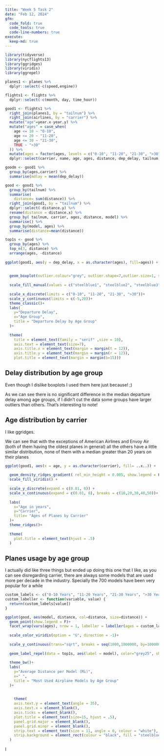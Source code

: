 ```yaml
---
title: "Week 5 Task 2"
date: "Feb 12, 2024"
gfm:
  code_fold: true
  code_tools: true
  code-line-numbers: true
execute:
  keep-md: true
---
```


```r
library(tidyverse)
library(nycflights13)
library(ggridges)
library(viridis)
library(ggrepel)

planes1 <- planes %>% 
  dplyr::select(-c(speed,engine))

flights1 <- flights %>% 
  dplyr::select(-c(month, day, time_hour))

good1 <- flights1 %>% 
  right_join(planes1, by = "tailnum") %>% 
  right_join(airlines, by = "carrier") %>% 
  mutate("age"=year.x-year.y) %>% 
  mutate("ages" = case_when(
    age <= 10 ~ "0-10",
    age <= 20 ~ "11-20",
    age <= 30 ~ "21-30",
    TRUE ~ ">30"
  )) %>%
  mutate(ages = factor(ages, levels = c("0-10", "11-20", "21-30", ">30"))) %>%
  dplyr::select(carrier, name, age, ages, distance, dep_delay, tailnum, model)

goodm <- good1 %>% 
  group_by(ages,carrier) %>% 
  summarise(mdlay = mean(dep_delay))

good <- good1 %>% 
  group_by(tailnum) %>% 
  summarise(
    distance= sum(distance)) %>% 
  right_join(good1, by = "tailnum") %>% 
  dplyr::select(-distance.y) %>% 
  rename(distance = distance.x) %>% 
  group_by( tailnum, carrier, ages, distance, model) %>% 
  summarise() %>% 
  group_by(model, ages) %>% 
  summarise(distance=mean(distance))

top1s <- good %>%
  group_by(ages) %>%
  top_n(3, distance) %>%
  arrange(ages, -distance)
  
ggplot(good1, aes(y = dep_delay, x = as.character(ages), fill=ages)) +
  
  
  geom_boxplot(outlier.colour="grey", outlier.shape=7,outlier.size=1, show.legend = F)+
  
  scale_fill_manual(values = c("steelblue1", "steelblue2", "steelblue3", "steelblue4")) +
  
  scale_x_discrete(limits = c("0-10", "11-20", "21-30", ">30"))+
  scale_y_continuous(limits = c(-5,20))+
  theme_classic()+
  labs(
    y="Departure Delay",
    x="Age Group",
    title = "Departure Delay by Age Group"
  )+
  
  theme(
    title = element_text(family = "serif" ,size = 10),
    axis.text = element_text(size=7),
    axis.title.x = element_text(margin = margin(t = 12)),
    axis.title.y = element_text(margin = margin(r = 12)),
    plot.title = element_text(margin = margin(b=15)))
```

## Delay distribution by age group

Even though I dislike boxplots I used them here just because! ;)

As we can see there is no significant difference in the median departure delay among age groups, if I didn't cut the data some groups have larger outliers than others. That's interesting to note!

## Age distribution by carrier

I like ggridges.

We can see that with the exceptions of American Airlines and Envoy Air (both of them having the oldest planes in general) all the others have a little similar distribution, none of them with a median greater than 20 years on their planes

```r

ggplot(good1, aes(x = age, y = as.character(carrier), fill= ..x..)) +
  
  geom_density_ridges_gradient( rel_min_height = 0.005, show.legend = F) +
  scale_fill_viridis() +
  
  scale_y_discrete(expand = c(0.01, 0)) +
  scale_x_continuous(expand = c(0.01, 0), breaks = c(10,20,30,40,50))+
  
  labs(
    x="Age in years",
    y="Carrier",
    title= "Ages of Planes by Carrier"
  )+
  theme_ridges()+
  
  theme(
    plot.title = element_text(hjust = .5)
  )
```

## Planes usage by age group

I actually did like three things but ended up doing this one that I like, as you can see disregarding carrier, there are always some models that are used more per decade in the industry. Specially the 700 models have been very popular for a while

```r


custom_labels <- c("0-10 Years", "11-20 Years", "21-30 Years", ">30 Years")
custom_labeller <- function(variable, value) {
  return(custom_labels[value])
}

ggplot(good, aes(model, distance, col=distance, size=distance)) + 
  geom_point(show.legend = F)+
  facet_wrap(vars(ages), nrow = 1, labeller = labeller(ages = custom_labeller))+
  
  scale_color_viridis(option = "G", direction = -1)+
  
  scale_y_continuous(trans="sqrt", breaks = seq(1000,1000000, by=100000), labels = c("100,000", "200,000", "300,000", "400,000", "500,000", "600,000", "700,000", "800,000", "900,000", "1000,000"))+
  
  geom_label_repel(data = top1s, aes(label = model), color="grey25", show.legend = F)+
  
  theme_bw()+
  labs(
    y="Average Distance per Model (Mi)",
    x=" ",
    title = "Most Used Airplane Models by Age Group"
  )+
  
   
    theme(
    axis.text.y = element_text(angle = 35),
    axis.text.x = element_blank(),
    axis.ticks = element_blank(),
    plot.title = element_text(size=15, hjust = .5),
    panel.grid.major = element_blank(),
    panel.grid.minor = element_blank(),
    strip.text = element_text(size = 11, angle = 0, colour = "white"),
    strip.background = element_rect(colour = "black", fill = "steelblue")
  )

```

I
